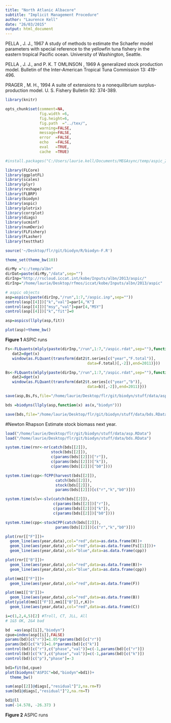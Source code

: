 ```yaml
---
title: "North Atlanic Albacore"
subtitle: "Implicit Management Procedure"
author: "Laurence Kell"
date: "26/03/2015"
output: html_document
---
```


PELLA , J. J., 1967 A study of methods to estimate the Schaefer model parameters with special reference to the yellowfin tuna fishery in the eastern tropical Pacific ocean. University of Washington, Seattle.

PELLA , J. J., and P. K. T OMLINSON , 1969 A generalized stock production model. Bulletin of the Inter-American Tropical Tuna Commission 13: 419-496.

PRAGER , M. H., 1994 A suite of extensions to a nonequilibrium surplus-production model. U. S. Fishery Bulletin 92: 374-389.

```r
library(knitr)

opts_chunk$set(comment=NA, 
               fig.width =6, 
               fig.height=6,
               fig.path  ="../tex/",
               warning=FALSE, 
               message=FALSE, 
               error  =FALSE, 
               echo   =FALSE, 
               eval   =TRUE,
               cache  =TRUE)
```

```r
#install.packages("C:/Users/laurie.kell/Documents/MEGAsync/temp/aspic_2.0.1.tar.gz",repos=NULL,type="source",INSTALL_opts=c("--no-multiarch"))

library(FLCore)
library(ggplotFL)
library(scales)
library(plyr)
library(reshape)
library(FLBRP)
library(biodyn)
library(aspic)
library(plotrix)
library(corrplot)
library(diags)
library(ucminf)
library(numDeriv)
library(FLFishery)
library(FLasher)
library(testthat)

source('~/Desktop/flr/git/biodyn/R/biodyn-F.R')

theme_set(theme_bw(10))

dirMy ="c:/temp/albn"
dirDat=paste(dirMy,"/data",sep="")
dirInp="http://rscloud.iccat.int/kobe/Inputs/albn/2013/aspic/"
dirInp="/home/laurie/Desktop/rfmos/iccat/kobe/Inputs/albn/2013/aspic"
```


```r
# aspic objects
asp=aspics(paste(dirInp,"/run",1:7,"/aspic.inp",sep=""))
control(asp[[4]])["k","val"]=par[4,"K"]
control(asp[[4]])["msy","val"]=par[4,"MSY"]
control(asp[[4]])["k","fit"]=0

asp=aspics(llply(asp,fit))
```


```r
plot(asp)+theme_bw()
```

**Figure 1** ASPIC runs

```r
Fs<-FLQuants(mlply(paste(dirInp,"/run",1:7,"/aspic.rdat",sep=""),function(x){
   dat2=dget(x)
   window(as.FLQuant(transform(dat2$t.series[c("year","F.total")],
                                    data=F.total)[,-2]),end=2011)}))

Bs<-FLQuants(mlply(paste(dirInp,"/run",1:7,"/aspic.rdat",sep=""),function(x){
   dat2=dget(x)
   window(as.FLQuant(transform(dat2$t.series[c("year","b")],
                                    data=b)[,-2]),end=2011)}))

save(asp,Bs,Fs,file="/home/laurie/Desktop/flr/git/biodyn/stuff/data/asp.RData")
```

```r
bds =biodyns(llply(asp,function(x) as(x,"biodyn")))

save(bds,file="/home/laurie/Desktop/flr/git/biodyn/stuff/data/bds.RData")
```

#Newton Rhapson
Estimate stock biomass next year.

```r
load("/home/laurie/Desktop/flr/git/biodyn/stuff/data/asp.RData")
load("/home/laurie/Desktop/flr/git/biodyn/stuff/data/bds.RData")
```

```r
system.time(rnr<-nr(catch(bds[[2]]),
                    stock(bds[[2]]),
                    c(params(bds[[2]])["r"]),
                    c(params(bds[[2]])["k"]),
                    c(params(bds[[2]])["b0"])))
```

```r
system.time(cpp<-fCPP(harvest(bds[[2]]), 
                      catch(bds[[2]]), 
                      stock(bds[[2]]), 
                      params(bds[[2]])[c("r","k","b0")]))
```

```r
system.time(slv<-slv(catch(bds[[2]]),
                     c(params(bds[[2]])["r"]),
                     c(params(bds[[2]])["k"]),
                     c(params(bds[[2]])["b0"])))
```

```r
system.time(cpp<-stockCPP(catch(bds[[2]]), 
                      params(bds[[2]])[c("r","k","b0")]))
```

```r
plot(rnr[["F"]])+
  geom_line(aes(year,data),col="red",data=as.data.frame(H))+
  geom_line(aes(year,data),col="red",data=as.data.frame(Fs[[1]]))+
  geom_line(aes(year,data),col="blue",data=as.data.frame(cpp))
```


```r
plot(rnr[["B"]])+
  geom_line(aes(year,data),col="red",data=as.data.frame(B))+
  geom_line(aes(year,data),col="blue",data=as.data.frame(cpp))
```


```r
plot(mm1[["F"]])+
  geom_line(aes(year,data),col="red",data=as.data.frame(F))
```

```r
plot(mm1[["B"]])+
  geom_line(aes(year,data),col="red",data=as.data.frame(B))
plot(yield(mm1[["F"]],mm1[["B"]],r,K))+
  geom_line(aes(year,data),col="red",data=as.data.frame(C))
```


```r
i=c(1,2,4,5)[2] #Troll, CT, JLL, All
# 1&5 OK, 2&4 bad

bd  =as(asp[[i]],"biodyn")
cpue=index(asp[[i]],FALSE)
params(bd)[c("r")]=1.05*params(bd)[c("r")]
params(bd)[c("k")]=1.0*params(bd)[c("k")]
control(bd)[c("r"),c("phase","val")]=c(-1,params(bd)[c("r")])
control(bd)[c("k"),c("phase","val")]=c(-1,params(bd)[c("k")])
control(bd)[c("p"),"phase"]=-3

bd1=fit(bd,cpue)
plot(biodyns("ASPIC"=bd,"biodyn"=bd1))+
  theme_bw()

sum(asp[[2]]@diags[,"residual"]^2,na.rm=T)
sum(bd1@diags[,"residual"]^2,na.rm=T)

bd1@ll
sum(-14.578, -26.373 ) 
```

**Figure 2** ASPIC runs


